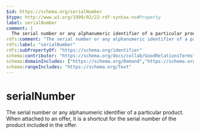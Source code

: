```yaml
---
$id: https://schema.org/serialNumber
$type: http://www.w3.org/1999/02/22-rdf-syntax-ns#Property
label: serialNumber
comment: |
  The serial number or any alphanumeric identifier of a particular product. When attached to an offer, it is a shortcut for the serial number of the product included in the offer.
rdfs:comment: "The serial number or any alphanumeric identifier of a particular product. When attached to an offer, it is a shortcut for the serial number of the product included in the offer."
rdfs:label: "serialNumber"
rdfs:subPropertyOf: "https://schema.org/identifier"
schema:contributor: "https://schema.org/docs/collab/GoodRelationsTerms"
schema:domainIncludes: ["https://schema.org/Demand","https://schema.org/IndividualProduct","https://schema.org/Offer"]
schema:rangeIncludes: "https://schema.org/Text"
---
```


# serialNumber

The serial number or any alphanumeric identifier of a particular product. When attached to an offer, it is a shortcut for the serial number of the product included in the offer.

